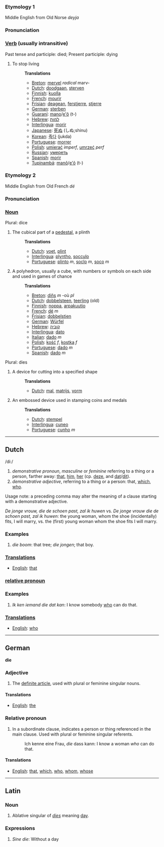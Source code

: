 ===Etymology 1===
Middle English from Old Norse ''deyja''
===Pronunciation===
===[[Verb]] (usually intransitive)===
Past tense and participle: died; Present participle: dying
#To stop living
#:'''Translations'''
#:*[[Breton]]: [[mervel]] ''radical'' marv-
#:*[[Dutch]]: [[doodgaan]], [[sterven]]
#:*[[Finnish]]: [[kuolla]]
#:*[[French]]: [[mourir]]
#:*[[Frisian]]: [[deagean]], [[ferstjerre]], [[stjerre]]
#:*[[German]]: [[sterben]]
#:*[[Guaraní]]: [[mano]]/[[e'õ]] (t-)
#:*[[Hebrew]]: [[למות]]
#:*[[Interlingua]]: [[morir]]
#:*[[Japanese]]: [[死ぬ]] (しぬ;shinu)
#:*[[Korean]]: [[죽다]] (jukda)
#:*[[Portuguese]]: [[morrer]]
#:*[[Polish]]: [[umierać]] ''imperf'', [[umrzeć]] ''perf''
#:*[[Russian]]: [[умереть]]
#:*[[Spanish]]: [[morir]]
#:*[[Tupinambá]]: [[manõ]]/[[e'õ]] (t-)

===Etymology 2===
Middle English from Old French ''dé''
===Pronunciation===
===[[Noun]]===
Plural: dice
#The cubical part of a [[pedestal]], a plinth
#:'''Translations'''
#:*[[Dutch]]: [[voet]], [[plint]]
#:*[[Interlingua]]: [[plyntho]], [[socculo]]
#:*[[Portuguese]]: [[plinto]] ''m'', [[soclo]] ''m'', [[soco]] ''m''
#A polyhedron, usually a cube, with numbers or symbols on each side and used in games of chance
#:'''Translations'''
#:*[[Breton]]: [[diñs]] ''m'' -où ''pl''
#:*[[Dutch]]: [[dobbelsteen]], [[teerling]] (old)
#:*[[Finnish]]: [[noppa]], [[arpakuutio]]
#:*[[French]]: [[dé]] ''m''
#:*[[Frisian]]: [[dobbelstien]]
#:*[[German]]: [[Würfel]]
#:*[[Hebrew]]: [[קוביה]]
#:*[[Interlingua]]: [[dato]]
#:*[[Italian]]: [[dado]] ''m''
#:*[[Polish]]: [[kość]] ''f'', [[kostka]] ''f''
#:*[[Portuguese]]: [[dado]] ''m''
#:*[[Spanish]]: [[dado]] ''m''

Plural: dies
#A device for cutting into a specified shape
#:'''Translations'''
#:*[[Dutch]]: [[mal]], [[matrijs]], [[vorm]]
#An embossed device used in stamping coins and medals
#:'''Translations'''
#:*[[Dutch]]: [[stempel]]
#:*[[Interlingua]]: [[cuneo]]
#:*[[Portuguese]]: [[cunho]] ''m''

----

== Dutch ==

/di:/

# ''demonstrative pronoun'', ''masculine'' or ''feminine'' referring to a thing or a person, farther away: [[that]], [[him]], [[her]] (cp. [[deze]], and [[dat]]/[[dit]]).
# ''demonstrative adjective'', referring to a thing or a person: that, [[which]], [[who]].

Usage note: a preceding comma may alter the meaning of a clause starting with a demonstrative adjective.

''De jonge vrouw, die de schoen past, zal ik huwen'' vs. ''De jonge vrouw die de schoen past, zal ik huwen'': the young woman, whom the shoe (incidentally) fits, I will marry, vs. the (first) young woman whom the shoe fits I will marry.

=== Examples ===

# ''die boom'': that tree; ''die jongen''; that boy.

===[[Translation]]s===

*[[English]]: [[that]]

===[[relative pronoun]]===

=== Examples ===

# ''Ik ken iemand die dat kan'': I know somebody [[who]] can do that.

===[[Translation]]s===

*[[English]]: [[who]]

----
== German ==

'''die'''

=== Adjective ===

# The [[definite article]], used with plural or feminine singular nouns.

====Translations====

*[[English]]: [[the]]

===Relative pronoun===

# In a subordinate clause, indicates a person or thing referenced in the main clause.  Used with plural or feminine singular referents.
#: Ich kenne eine Frau, ''die'' dass kann: I know a woman ''who'' can do that.

====Translations====

*[[English]]: [[that]], [[which]], [[who]], [[whom]], [[whose]]

----
==Latin==
===Noun===
#Ablative singular of ''[[dies]]'' meaning [[day]].

===Expressions===
#''Sine die'': Without a day